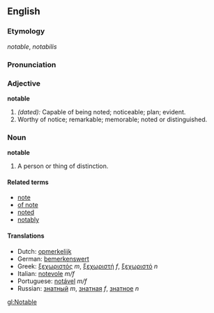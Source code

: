 ==English==

===Etymology===
{{F.}} ''notable'', {{L.}} ''notabilis''

===Pronunciation===
{{substub}}
<!--Notable in the sense of careful, thrifty, characterized by thrift and capacity (as, a notable housekeeper) is pronounced by many good orthoëpists, n&ocr;t"&adot;*b'l, the derivatives notableness, and notably, being also similarly pronounced with short o in the first syllable.-->

===Adjective===
'''notable'''
# ''(dated):'' Capable of being noted; noticeable; plan; evident.
# Worthy of notice; remarkable; memorable; noted or distinguished.

===Noun===
'''notable'''
# A person or thing of distinction.

====Related terms====
*[[note]]
*[[of note]]
*[[noted]]
*[[notably]]

====Translations====
*Dutch: [[opmerkelijk]]
*German: [[bemerkenswert]]
*Greek: [[ξεχωριστός]] ''m'', [[ξεχωριστή]] ''f'', [[ξεχωριστό]] ''n''
*Italian: [[notevole]] ''m/f''
*Portuguese: [[notável]] ''m/f''
*Russian: [[знатный]] ''m'', [[знатная]] ''f'', [[знатное]] ''n''

[[gl:Notable]]